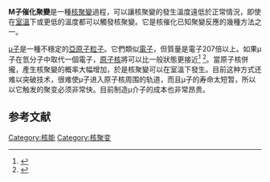 {{noteTA
|G1=核能
}}
'''Μ子催化聚變'''是一種[[核聚變|核聚變]]過程，可以讓核聚變的發生溫度遠低於正常情況，即使在[[室溫|室溫]]下或更低的溫度都可以觸發核聚變。它是核催化已知聚變反應的幾種方法之一。

[[μ子|μ子]]是一種不穩定的[[亞原子粒子|亞原子粒子]]。它們類似[[電子|電子]]，但質量是電子207倍以上。如果μ子在氫分子中取代一個電子，[[原子核|原子核]]將可以比一般狀態更接近<ref name="close">{{Cite book
 |last=Close|first=Frank E.
 |authorlink=Frank Close
 |title=Too Hot to Handle: The Race for Cold Fusion
 |url=https://archive.org/details/toohottohandlest0000clos|edition=2nd
 |location=London
 |publisher=Penguin
 |year=1992
 |pages=[https://archive.org/details/toohottohandlest0000clos/page/32 32], 54
 |isbn=0-14-015926-6
 }}</ref>
<ref name="huizenga">{{Cite book
 |last=Huizenga|first=John R.
 |title=Cold Fusion: The Scientific Fiasco of the Century
 |edition=2nd
 |location=Oxford and New York
 |publisher=Oxford University Press
 |year=1993
 |page=112
 |isbn=0-19-855817-1
 }}</ref>。當原子核併攏，產生核聚變的概率大幅增加，於是核聚變可以在室溫下發生。目前这种方式还难以突破技术，很难使μ子进入原子核周围的轨道，而且μ子的寿命太短暂，所以以它触发的聚变必须非常快。目前制造μ介子的成本也非常昂贵。

== 参考文献 ==
{{Reflist}}

{{Nuclear fusion reactors}}
{{核技术}}


[[Category:核能|Category:核能]]
[[Category:核聚变|Category:核聚变]]